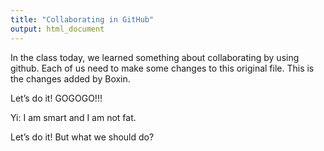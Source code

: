 ```yaml
---
title: "Collaborating in GitHub"
output: html_document
---
```



In the class today, we learned something about collaborating by using github. Each of us need to make some changes to this original file. This is the changes added by Boxin. 

Let's do it! GOGOGO!!!

Yi: I am smart and I am not fat.

Let's do it! But what we should do?

